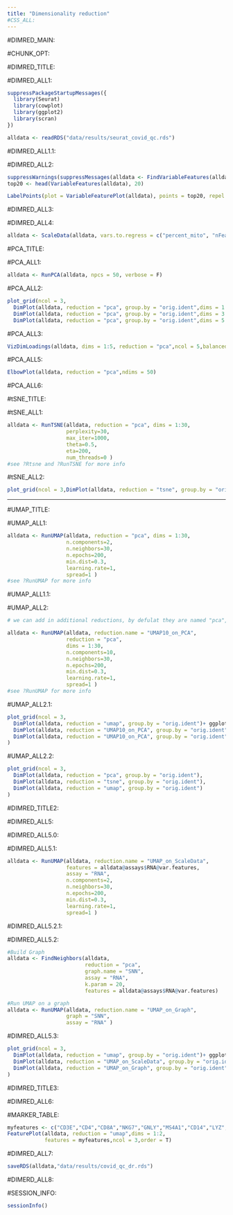 ```yaml
---
title: "Dimensionality reduction"
#CSS_ALL:
---
```



#DIMRED_MAIN:

#CHUNK_OPT:

#DIMRED_TITLE:

#DIMRED_ALL1:

```r
suppressPackageStartupMessages({
  library(Seurat)
  library(cowplot)
  library(ggplot2)
  library(scran)
})

alldata <- readRDS("data/results/seurat_covid_qc.rds")
```

#DIMRED_ALL1.1:

#DIMRED_ALL2:

```r
suppressWarnings(suppressMessages(alldata <- FindVariableFeatures(alldata, selection.method = "vst", nfeatures = 2000 ,verbose = FALSE,assay = "RNA")))
top20 <- head(VariableFeatures(alldata), 20)

LabelPoints(plot = VariableFeaturePlot(alldata), points = top20, repel = TRUE)
```

#DIMRED_ALL3:

#DIMRED_ALL4:

```r
alldata <- ScaleData(alldata, vars.to.regress = c("percent_mito", "nFeature_RNA"), assay = "RNA")
```


#PCA_TITLE:

#PCA_ALL1:

```r
alldata <- RunPCA(alldata, npcs = 50, verbose = F)
```

#PCA_ALL2:

```r
plot_grid(ncol = 3,
  DimPlot(alldata, reduction = "pca", group.by = "orig.ident",dims = 1:2),
  DimPlot(alldata, reduction = "pca", group.by = "orig.ident",dims = 3:4),
  DimPlot(alldata, reduction = "pca", group.by = "orig.ident",dims = 5:6) )
```

#PCA_ALL3:

```r
VizDimLoadings(alldata, dims = 1:5, reduction = "pca",ncol = 5,balanced = T)
```


#PCA_ALL5:

```r
ElbowPlot(alldata, reduction = "pca",ndims = 50)
```

#PCA_ALL6:

#tSNE_TITLE:

#tSNE_ALL1:

```r
alldata <- RunTSNE(alldata, reduction = "pca", dims = 1:30, 
                   perplexity=30,
                   max_iter=1000,
                   theta=0.5,
                   eta=200,
                   num_threads=0 )
#see ?Rtsne and ?RunTSNE for more info
```

#tSNE_ALL2:

```r
plot_grid(ncol = 3,DimPlot(alldata, reduction = "tsne", group.by = "orig.ident"))
```


***
#UMAP_TITLE:

#UMAP_ALL1:

```r
alldata <- RunUMAP(alldata, reduction = "pca", dims = 1:30,
                   n.components=2,
                   n.neighbors=30,
                   n.epochs=200,
                   min.dist=0.3,
                   learning.rate=1,
                   spread=1 )
#see ?RunUMAP for more info
```

#UMAP_ALL1.1:

#UMAP_ALL2:

```r
# we can add in additional reductions, by defulat they are named "pca", "umap", "tsne" etc. But we can specify alternative names with reduction.name

alldata <- RunUMAP(alldata, reduction.name = "UMAP10_on_PCA",
                   reduction = "pca", 
                   dims = 1:30,
                   n.components=10,
                   n.neighbors=30,
                   n.epochs=200,
                   min.dist=0.3,
                   learning.rate=1,
                   spread=1 )
#see ?RunUMAP for more info
```

#UMAP_ALL2.1:

```r
plot_grid(ncol = 3,
  DimPlot(alldata, reduction = "umap", group.by = "orig.ident")+ ggplot2::ggtitle(label ="UMAP_on_PCA"),
  DimPlot(alldata, reduction = "UMAP10_on_PCA", group.by = "orig.ident",dims = 1:2)+ ggplot2::ggtitle(label ="UMAP10_on_PCA"),
  DimPlot(alldata, reduction = "UMAP10_on_PCA", group.by = "orig.ident",dims = 3:4)+ ggplot2::ggtitle(label ="UMAP10_on_PCA")
)
```

#UMAP_ALL2.2:

```r
plot_grid(ncol = 3,
  DimPlot(alldata, reduction = "pca", group.by = "orig.ident"),
  DimPlot(alldata, reduction = "tsne", group.by = "orig.ident"),
  DimPlot(alldata, reduction = "umap", group.by = "orig.ident")
)
```

#DIMRED_TITLE2:

#DIMRED_ALL5:

#DIMRED_ALL5.0:

#DIMRED_ALL5.1:

```r
alldata <- RunUMAP(alldata, reduction.name = "UMAP_on_ScaleData",
                   features = alldata@assays$RNA@var.features,
                   assay = "RNA",
                   n.components=2,
                   n.neighbors=30,
                   n.epochs=200,
                   min.dist=0.3,
                   learning.rate=1,
                   spread=1 )
```

#DIMRED_ALL5.2.1:

#DIMRED_ALL5.2:

```r
#Build Graph
alldata <- FindNeighbors(alldata,
                         reduction = "pca",
                         graph.name = "SNN",
                         assay = "RNA",
                         k.param = 20,
                         features = alldata@assays$RNA@var.features)

#Run UMAP on a graph
alldata <- RunUMAP(alldata, reduction.name = "UMAP_on_Graph",
                   graph = "SNN",
                   assay = "RNA" )

```

#DIMRED_ALL5.3:

```r
plot_grid(ncol = 3,
  DimPlot(alldata, reduction = "umap", group.by = "orig.ident")+ ggplot2::ggtitle(label ="UMAP_on_PCA"),
  DimPlot(alldata, reduction = "UMAP_on_ScaleData", group.by = "orig.ident")+ ggplot2::ggtitle(label ="UMAP_on_ScaleData"),
  DimPlot(alldata, reduction = "UMAP_on_Graph", group.by = "orig.ident")+ ggplot2::ggtitle(label ="UMAP_on_Graph")
)
```

#DIMRED_TITLE3:

#DIMRED_ALL6:

#MARKER_TABLE:

```r
myfeatures <- c("CD3E","CD4","CD8A","NKG7","GNLY","MS4A1","CD14","LYZ","MS4A7","FCGR3A","CST3","FCER1A")
FeaturePlot(alldata, reduction = "umap",dims = 1:2,
            features = myfeatures,ncol = 3,order = T)
```


#DIMRED_ALL7:

```r
saveRDS(alldata,"data/results/covid_qc_dr.rds")
```


#DIMERD_ALL8:


#SESSION_INFO:

```r
sessionInfo()
```



